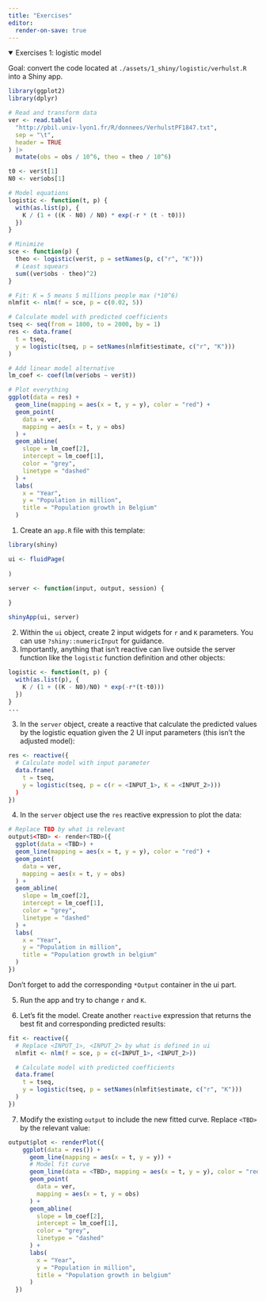 ```yaml
---
title: "Exercises"
editor:
  render-on-save: true
---
```


<details open="true">
<summary>Exercises 1: logistic model</summary>

Goal: convert the code located at `./assets/1_shiny/logistic/verhulst.R` into a Shiny app.

```r
library(ggplot2)
library(dplyr)

# Read and transform data
ver <- read.table(
  "http://pbil.univ-lyon1.fr/R/donnees/VerhulstPF1847.txt",
  sep = "\t",
  header = TRUE
) |>
  mutate(obs = obs / 10^6, theo = theo / 10^6)

t0 <- ver$t[1]
N0 <- ver$obs[1]

# Model equations
logistic <- function(t, p) {
  with(as.list(p), {
    K / (1 + ((K - N0) / N0) * exp(-r * (t - t0)))
  })
}

# Minimize
sce <- function(p) {
  theo <- logistic(ver$t, p = setNames(p, c("r", "K")))
  # Least squears
  sum((ver$obs - theo)^2)
}

# Fit: K = 5 means 5 millions people max (*10^6)
nlmfit <- nlm(f = sce, p = c(0.02, 5))

# Calculate model with predicted coefficients
tseq <- seq(from = 1800, to = 2000, by = 1)
res <- data.frame(
  t = tseq,
  y = logistic(tseq, p = setNames(nlmfit$estimate, c("r", "K")))
)

# Add linear model alternative
lm_coef <- coef(lm(ver$obs ~ ver$t))

# Plot everything
ggplot(data = res) +
  geom_line(mapping = aes(x = t, y = y), color = "red") +
  geom_point(
    data = ver,
    mapping = aes(x = t, y = obs)
  ) +
  geom_abline(
    slope = lm_coef[2],
    intercept = lm_coef[1],
    color = "grey",
    linetype = "dashed"
  ) +
  labs(
    x = "Year",
    y = "Population in million",
    title = "Population growth in Belgium"
  )
```

1. Create an `app.R` file with this template:

```r
library(shiny)

ui <- fluidPage(
  
)

server <- function(input, output, session) {
  
}

shinyApp(ui, server)
```

2. Within the `ui` object, create 2 input widgets for `r` and `K` parameters. You can use `?shiny::numericInput` for guidance.
3. Importantly, anything that isn't reactive can live outside the server function like the `logistic` function definition and other objects:

```r
logistic <- function(t, p) {
  with(as.list(p), {
    K / (1 + ((K - N0)/N0) * exp(-r*(t-t0)))
  })
}
...
```

3. In the `server` object, create a reactive that calculate the predicted values by the logistic equation given the 2 UI input parameters (this isn't the adjusted model):

```r
res <- reactive({
  # Calculate model with input parameter
  data.frame(
    t = tseq,
    y = logistic(tseq, p = c(r = <INPUT_1>, K = <INPUT_2>)))
  )
})
```

4. In the `server` object use the `res` reactive expression to plot the data:

```r
# Replace TBD by what is relevant
output$<TBD> <- render<TBD>({
  ggplot(data = <TBD>) +
  geom_line(mapping = aes(x = t, y = y), color = "red") +
  geom_point(
    data = ver,
    mapping = aes(x = t, y = obs)
  ) +
  geom_abline(
    slope = lm_coef[2],
    intercept = lm_coef[1],
    color = "grey",
    linetype = "dashed"
  ) +
  labs(
    x = "Year",
    y = "Population in million",
    title = "Population growth in belgium"
  )
})
```

Don't forget to add the corresponding `*Output` container in the ui part.

5. Run the app and try to change `r` and `K`.

6. Let's fit the model. Create another `reactive` expression that returns the best
fit and corresponding predicted results:

```r
fit <- reactive({
  # Replace <INPUT_1>, <INPUT_2> by what is defined in ui
  nlmfit <- nlm(f = sce, p = c(<INPUT_1>, <INPUT_2>))

  # Calculate model with predicted coefficients
  data.frame(
    t = tseq,
    y = logistic(tseq, p = setNames(nlmfit$estimate, c("r", "K")))
  )
})
```

7. Modify the existing `output` to include the new fitted curve. Replace `<TBD>` by the relevant value:

```r
output$plot <- renderPlot({
    ggplot(data = res()) +
      geom_line(mapping = aes(x = t, y = y)) +
      # Model fit curve
      geom_line(data = <TBD>, mapping = aes(x = t, y = y), color = "red") +
      geom_point(
        data = ver,
        mapping = aes(x = t, y = obs)
      ) +
      geom_abline(
        slope = lm_coef[2],
        intercept = lm_coef[1],
        color = "grey",
        linetype = "dashed"
      ) +
      labs(
        x = "Year",
        y = "Population in million",
        title = "Population growth in belgium"
      )
  })
```

</details>
